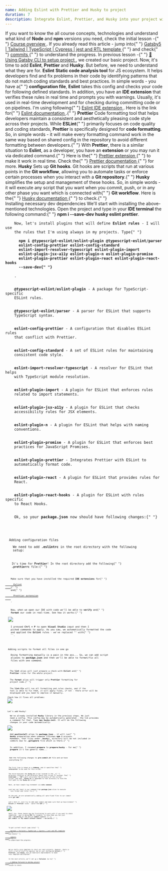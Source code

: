```yaml
---
name: Adding Eslint with Prettier and Husky to project
duration: 7
description: Integrate Eslint, Prettier, and Husky into your project with the necessary setup. Post these updates, ensure real-time code formatting and quality checks after each commit for enhanced development efficiency.
---
```


<Prelude label="Overview of Eslint, Prettier, and Husky">
  <Hint hasBg>
    If you want to know the all course concepts, technologies and understand
    what kind of <B>Node</B> and <B>npm</B> versions you need, check the
    initial lesson -{" "}
    <A href="/courses/modern-gatsby5-ecosystem-project-setup/introduction/course-overview/">
      Course overview
    </A>
    .
  </Hint>
  <Hint hasBg>
    If you already read this article - jump into{" "}
    <A
      outside
      href="https://github.com/polubis/Gatsby5-Tailwind-TypeScript-Cypress-jest-rtl-template"
    >
      Gatsby5 | Tailwind | TypeScript | Cypress | jest and RTL template
    </A>{" "}
    and check{" "}
    <A
      outside
      href="https://github.com/polubis/Gatsby5-Tailwind-TypeScript-Cypress-jest-rtl-template/commits/main"
    >
      commits
    </A>{" "}
    to understand the progress.
  </Hint>
  <M>
    In previous lesson -{" "}
    <A
      href="https://greenonsoftware.com/courses/modern-gatsby5-ecosystem-project-setup/creating-project/using-gatsby-c-l-i-to-setup-project/"
      outside
    >
      🌟 Using Gatsby CLI to setup project
    </A>
    , we created our basic project. Now, it's time to add <B>Eslint</B>, <B>
      Prettier
    </B> and <B>Husky</B>. But before, we need to understand what they are for.
  </M>
  <M>
    <B>Eslint</B>
  </M>
  <M>
    <B>Static code analysis tool</B> for JS ecosystem. It helps developers find
    and fix problems in their code by identifying patterns that do not match
    coding standards and best practices. In simple words - you have a{" "}
    <B>configuration file</B>, <B>Eslint</B> takes this config and checks your
    code for following defined standards.
  </M>
  <M>
    In addition, you have an <B>IDE extension</B> that verifies these rules in
    real time and prompts you with warnings. Usually, it's used in real-time
    development and for checking during committing code or on pipelines.
  </M>
  <Hint hasBg>
    I'm using following{" "}
    <A
      outside
      href="https://marketplace.visualstudio.com/items?itemName=dbaeumer.vscode-eslint"
    >
      Eslint IDE extension
    </A>
    .
  </Hint>
  <Hint hasBg>
    Here is the link for{" "}
    <A href="https://eslint.org/docs/latest/" outside>
      Eslint documentation
    </A>
    .{" "}
  </Hint>
  <M>
    <B>Prettier</B>
  </M>
  <M>
    Code formatting tool that helps developers maintain a consistent and
    aesthetically pleasing code style across their projects. While <B>ESLint</B>{" "}
    primarily focuses on code quality and coding standards, <B>Prettier</B> is
    specifically designed for <B>code formatting</B>.
  </M>
  <M>
    So, in simple words - it will make every formatting command work in the same
    way based on shared config in the repository to avoid different formatting
    between developers.{" "}
  </M>
  <M>
    With <B>Prettier</B>, there is a similar situation to <B>Eslint</B>, as a
    developer, you have an <B>extension</B> or you may run it via dedicated
    command.{" "}
  </M>
  <Hint hasBg>
    Here is the{" "}
    <A
      href="https://marketplace.visualstudio.com/items?itemName=esbenp.prettier-vscode"
      outside
    >
      Prettier extension
    </A>{" "}
    to make it work in real time.
  </Hint>
  <Hint hasBg>
    Check the{" "}
    <A outside href="https://prettier.io/docs/en/index.html">
      Prettier documentation
    </A>{" "}
    for more.
  </Hint>
  <M>
    <B>Husky</B>
  </M>
  <M>
    Sets up <B>Git hooks</B>. Git hooks are scripts that run at various points
    in the <B>Git workflow</B>, allowing you to automate tasks or enforce
    certain processes when you interact with a <B>Git repository</B>.{" "}
    <B>Husky</B> simplifies the setup and management of these hooks.
  </M>
  <M>
    So, in simple words - it will execute any script that you want when you
    commit, push, or in any other phase you want which is connected with{" "}
    <B>Git workflow</B>.
  </M>
  <Hint hasBg>
    Here is the{" "}
    <A href="https://typicode.github.io/husky/" outside>
      Husky documentation
    </A>{" "}
    to check.{" "}
  </Hint>
</Prelude>

<Section>
  <XL>Installing necessary dev dependencies</XL>
  <M>
    We'll start with installing the above-mentioned technologies. Open the
    project and type in your <B>IDE terminal</B> the following command:{" "}
    <B>npm i --save-dev husky eslint prettier</B>.
  </M>
  <Code
    mode="dynamic"
    lang="json"
    added={[[2, 4]]}
    src="https://raw.githubusercontent.com/polubis/Snippets-for-articles-and-lessons/main/modern-gatsby5-ecosystem-project-setup/add-3-libs.json"
    linesCount={5}
  />
  <M>
    Now, let's install plugins that will define <B>Eslint rules</B> - I will use
    the rules that I'm using always in my projects. Type{" "}
    <B>
      npm i @typescript-eslint/eslint-plugin @typescript-eslint/parser
      eslint-config-prettier eslint-config-standard
      eslint-import-resolver-typescript eslint-plugin-import
      eslint-plugin-jsx-a11y eslint-plugin-n eslint-plugin-promise
      eslint-plugin-prettier eslint-plugin-react eslint-plugin-react-hooks
      --save-dev{" "}
    </B>
    .
  </M>
  <M>
    <B>@typescript-eslint/eslint-plugin</B> - A package for TypeScript-specific
    ESLint rules.
  </M>
  <M>
    <B>@typescript-eslint/parser</B> - A parser for ESLint that supports
    TypeScript syntax.
  </M>
  <M>
    <B>eslint-config-prettier</B> - A configuration that disables ESLint rules
    that conflict with Prettier.
  </M>
  <M>
    <B>eslint-config-standard</B> - A set of ESLint rules for maintaining
    consistent code style.
  </M>
  <M>
    <B>eslint-import-resolver-typescript</B> - A resolver for ESLint that helps
    with TypeScript module resolution.
  </M>
  <M>
    <B>eslint-plugin-import</B> - A plugin for ESLint that enforces rules
    related to import statements.
  </M>
  <M>
    <B>eslint-plugin-jsx-a11y</B> - A plugin for ESLint that checks
    accessibility rules for JSX elements.
  </M>
  <M>
    <B>eslint-plugin-n</B> - A plugin for ESLint that helps with naming
    conventions.
  </M>
  <M>
    <B>eslint-plugin-promise</B> - A plugin for ESLint that enforces best
    practices for JavaScript Promises.
  </M>
  <M>
    <B>eslint-plugin-prettier</B> - Integrates Prettier with ESLint to
    automatically format code.
  </M>
  <M>
    <B>eslint-plugin-react</B> - A plugin for ESLint that provides rules for
    React.
  </M>
  <M>
    <B>eslint-plugin-react-hooks</B> - A plugin for ESLint with rules specific
    to React Hooks.
  </M>
  <M>
    Ok, so your <B>package.json</B> now should have following changes:{" "}
  </M>
  <Code
    added={[
      [2, 3],
      [5, 14],
    ]}
    mode="dynamic"
    lang="json"
    src="https://raw.githubusercontent.com/polubis/Snippets-for-articles-and-lessons/main/modern-gatsby5-ecosystem-project-setup/packages-now.json"
    linesCount={17}
  />
</Section>

<Section>
  <XL>Adding configuration files</XL>
  <M>
    We need to add <B>.eslintrc</B> in the root directory with the following
    setup:
  </M>
  <Code
    rolled
    description="The .eslintrc file"
    mode="dynamic"
    lang="json"
    src="https://raw.githubusercontent.com/polubis/Snippets-for-articles-and-lessons/main/modern-gatsby5-ecosystem-project-setup/.eslint-file-config"
    linesCount={62}
  />
  <M>
    It's time for <B>Prettier</B>! In the root directory add the following{" "}
    <B>.prettierrc</B> file:{" "}
  </M>
  <Code
    mode="dynamic"
    lang="json"
    description="The .prettierrc file"
    src="https://raw.githubusercontent.com/polubis/Snippets-for-articles-and-lessons/main/modern-gatsby5-ecosystem-project-setup/.prettierrc-setup"
    linesCount={7}
  />
  <M>
    Make sure that you have installed the required <B>IDE extensions</B> for{" "}
    <A
      outside
      href="https://marketplace.visualstudio.com/items?itemName=dbaeumer.vscode-eslint"
    >
      Eslint
    </A>{" "}
    and{" "}
    <A
      href="https://marketplace.visualstudio.com/items?itemName=esbenp.prettier-vscode"
      outside
    >
      Prettier extension
    </A>
    .
  </M>
  <M>
    Now, when we open our IDE with code we'll be able to <B>verify</B> and{" "}
    <B>format</B> our code in real-time. See how it works:{" "}
  </M>
  <Image
    rolled
    src="https://raw.githubusercontent.com/polubis/Snippets-for-articles-and-lessons/main/modern-gatsby5-ecosystem-project-setup/eslint-prettier-demo.gif"
    description="Prettier and Eslint demo in IDE"
  />
  <M>
    I pressed <B>Ctrl + P</B> to open <B>Visual Studio</B> input and then I
    picked commands to apply. As you saw, we automatically formatted the code
    and applied the <B>Eslint</B> rules - we've replaced <B>''</B> with{" "}
    <B>``</B>.
  </M>
</Section>

<Section>
  <XL>Adding scripts to format all files in one go</XL>
  <M>
    Doing formatting manually is a pain in the ass... So, we can add script
    aliases to <B>package.json</B> and then we'll be able to format/fix all
    files with one command.
  </M>
  <Code
    mode="dynamic"
    lang="json"
    added={[[2, 4]]}
    src="https://raw.githubusercontent.com/polubis/Snippets-for-articles-and-lessons/main/modern-gatsby5-ecosystem-project-setup/aliases-for-package-json.json"
    linesCount={5}
  />
  <M>
    The <B>lint</B> alias will just prepare a check with <B>Eslint</B> and{" "}
    <B>Prettier</B> rules for the whole project.
  </M>
  <M>
    The <B>format</B> alias will trigger only <B>Prettier</B> formatting for
    project code.{" "}
  </M>
  <M>
    The <B>lint:fix</B> will run all formatting and rules checks, and if the
    tool is able to fix them, it will apply fixes, if not - there error will be
    displayed and you need to improve it manually.
  </M>
  <M>Check how it fixes all problems:</M>
  <Image
    rolled
    src="https://raw.githubusercontent.com/polubis/Snippets-for-articles-and-lessons/main/modern-gatsby5-ecosystem-project-setup/auto-fix-demo.gif"
    description="Fix via command demo"
  />
</Section>

<Section>
  <XL>Let's add Husky!</XL>
  <M>
    We've already installed <B>Husky</B> library in the previous steps. We just
    need a config. This config may be automatically generated - the lib provides
    a command for that. Type <B>npx husky-init</B>. It will do the following
    changes in your code automatically:
  </M>
  <Image
    rolled
    src="https://raw.githubusercontent.com/polubis/Snippets-for-articles-and-lessons/main/modern-gatsby5-ecosystem-project-setup/husky-init-demo.gif"
    description="Husky init demo"
  />
  <M>
    Add <B>postinstall</B> alias to <B>package.json</B> - it will run{" "}
    <B>Husky</B> preparation when someone finishes <B>npm i</B> process.
    Remember, that files under <B>.husky/_</B> directory will be not included in
    commits due to <B>.gitignore</B> file which is there.{" "}
  </M>
  <M>
    In addition, I renamed <B>prepare</B> to <B>prepare:husky</B> - for me{" "}
    <B>prepare</B> it's too generic name...
  </M>
  <Code
    mode="dynamic"
    lang="json"
    changed={[[2, 2]]}
    added={[[3, 3]]}
    src="https://raw.githubusercontent.com/polubis/Snippets-for-articles-and-lessons/main/modern-gatsby5-ecosystem-project-setup/husky-aliases.json"
    linesCount={4}
  />
  <M>
    Add the following changes to <B>pre-commit.sh</B> file and we have
    everything 👌!
  </M>
  <Code
    mode="dynamic"
    lang="bash"
    description="The pre-commit.sh file"
    src="https://raw.githubusercontent.com/polubis/Snippets-for-articles-and-lessons/main/modern-gatsby5-ecosystem-project-setup/pre-commit-initial.sh"
    linesCount={9}
  />
  <M>
    The first line is known as a <B>shebang</B>, and it specifies the{" "}
    <B>interpreter</B> to be used for this script.
  </M>
  <M>
    The third executes the <B>husky.sh</B> script located in the <B>_/</B>{" "}
    directory relative to the directory where this script is located. The{" "}
    <B>$(dirname -- "$0")</B> part calculates the directory of the current
    script, and then <B>_/husky.sh</B> is appended to that directory to form the
    full path to the <B>husky.sh</B> script.
  </M>
  <M>
    Next, we have simple log statement via <B>echo command</B>.
  </M>
  <M>
    Last but not least is our command from <B>package.json</B> alias to execute
    - runs format and linter fix.{" "}
  </M>
  <M>
    At the end, we are automatically adding all auto-fixed files to our commit
    with <B>git add .</B>
  </M>
  <M>
    Let's test it. Just try to add some commit and make sure that we have broken{" "}
    <B>Eslint</B> or <B>Prettier</B> rules - watch the <B>GIF</B>:{" "}
  </M>
  <Image
    rolled
    src="https://raw.githubusercontent.com/polubis/Snippets-for-articles-and-lessons/main/modern-gatsby5-ecosystem-project-setup/husky-commit-demo.gif"
    description="All works!"
  />
  <Hint hasBg>
    Small tip: these checks may be frustrating to work with if you want to check
    something - you're doing <B>POC</B> for example, to skip them you can just
    add <B>--no-verify</B> at the end of <B>commit</B> command -{" "}
    <B>git commit -m "My commit without checks" --no-verify</B>.{" "}
  </Hint>
</Section>

<Example label="The result">
  <M>
    To get current result jump into{" "}
    <A
      outside
      href="https://github.com/polubis/Gatsby5-Tailwind-TypeScript-Cypress-jest-rtl-template"
    >
      Gatsby5 | Tailwind | TypeScript | Cypress | jest and RTL template
    </A>{" "}
    and check{" "}
    <A
      outside
      href="https://github.com/polubis/Gatsby5-Tailwind-TypeScript-Cypress-jest-rtl-template/commits/main"
    >
      commits
    </A>{" "}
    to understand the progress.
  </M>
</Example>

<Summary label="Conclusions and next steps">
  <M>
    We've really nice template to start our next projects. However, there is
    still a lot of stuff to improve. We've just configured <B>Eslint</B>,{" "}
    <B>Prettier</B>, and <B>Husky</B>, but we need more improvements to make
    this template bulletproof.
  </M>
  <M>
    In the next article, we'll set up a <B>Tailwind</B>. Go to{" "}
    <A href="/courses/modern-gatsby5-ecosystem-project-setup/creating-project/adding-tailwind-to-gatsby-project/">
      🌟 Adding Tailwind to Gatsby project
    </A>{" "}
    lesson to check.
  </M>
</Summary>
